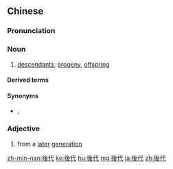 {{also|后代}}
==Chinese==
{{zh-forms|s=后代}}

===Pronunciation===
{{zh-pron
|m=hòudài
|c=hau6 doi6
|h=pfs=heu-thoi
|mn=āu-tāi/hō͘-tāi
|cat=n
}}

===Noun===
{{zh-noun}}

# [[descendants]], [[progeny]], [[offspring]]

====Derived terms====
{{zh-der|子孫後代}}

====Synonyms====
* {{zh-l|子孫后代}}, {{zh-l|子孫}}

===Adjective===
{{zh-adj}}

# {{lb|zh|of a person}} from a [[later]] [[generation]]

[[zh-min-nan:後代]]
[[ko:後代]]
[[hu:後代]]
[[mg:後代]]
[[ja:後代]]
[[zh:後代]]